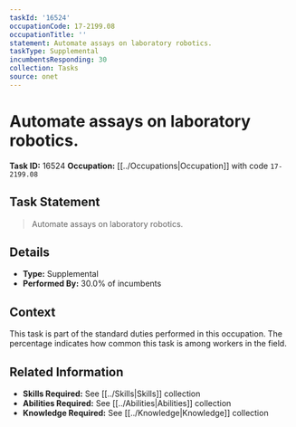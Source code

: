 ```yaml
---
taskId: '16524'
occupationCode: 17-2199.08
occupationTitle: ''
statement: Automate assays on laboratory robotics.
taskType: Supplemental
incumbentsResponding: 30
collection: Tasks
source: onet
---
```

# Automate assays on laboratory robotics.

**Task ID:** 16524
**Occupation:** [[../Occupations|Occupation]] with code `17-2199.08`

## Task Statement

> Automate assays on laboratory robotics.

## Details

- **Type:** Supplemental
- **Performed By:** 30.0% of incumbents

## Context

This task is part of the standard duties performed in this occupation. The percentage indicates how common this task is among workers in the field.

## Related Information

- **Skills Required:** See [[../Skills|Skills]] collection
- **Abilities Required:** See [[../Abilities|Abilities]] collection
- **Knowledge Required:** See [[../Knowledge|Knowledge]] collection
